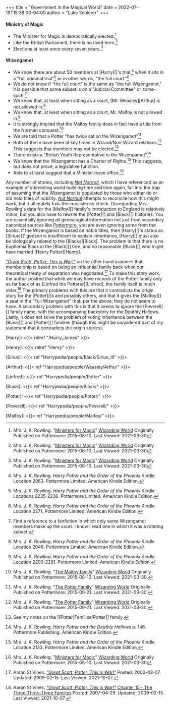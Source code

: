 +++
title = "Government in the Magical World"
date = 2022-07-19T15:38:00-04:00
author = "Luke Schierer"
+++

#### Ministry of Magic

* The Minister for Magic is democratically elected.[^210330-6]
* Like the British Parliament, there is no fixed term.[^210330-7]
* Elections at least once every seven years.[^210330-8]

[^210330-6]: Mrs. J. K. Rowling.
    "[Ministers for Magic](https://www.wizardingworld.com/writing-by-jk-rowling/ministers-for-magic)"
    [Wizarding World](https://www.wizardingworld.com/) Originally Published on
    Pottermore: 2015-08-10. Last Viewed: 2021-03-30

[^210330-7]: Mrs. J. K. Rowling.
    "[Ministers for Magic](https://www.wizardingworld.com/writing-by-jk-rowling/ministers-for-magic)"
    [Wizarding World](https://www.wizardingworld.com/) Originally Published on
    Pottermore: 2015-08-10. Last Viewed: 2021-03-30

[^210330-8]: Mrs. J. K. Rowling.
    "[Ministers for Magic](https://www.wizardingworld.com/writing-by-jk-rowling/ministers-for-magic)"
    [Wizarding World](https://www.wizardingworld.com/) Originally Published on
    Pottermore: 2015-08-10. Last Viewed: 2021-03-30

#### Wizengamot

* We know there are about 50 members at [Harry][]'s trial,[^210329-4] when it sits
  in a "full criminal trial"[^210329-6] or in other words, "the full
  court."[^210329-7]
* We do not know if "the full court" is the same as "the full Wizengamot," it is
  possible that some subset is on a "Judicial Committee" or
  some-such.[^210329-8]
* We know that, at least when sitting as a court, [Mr. Weasley][Arthur]
  is not allowed in.[^210329-9]
* We know that, at least when sitting as a court, Mr. Malfoy is not allowed
  in.[^210329-10]
* It is strongly implied that the Malfoy family does in fact have a title from
  the Norman conquest.[^210330-2]
* We are told that a Potter "has twice sat on the Wizengamot"[^210330-1]
* Both of these have been at key times in Wizard/Non-Wizard
  relations.[^210517-14] This suggests that members may not be
  elected.[^210517-15]
* There exists a "British Youth Representative to the Wizengamot"[^210329-11]
* We know that the Wizengamot has a Charter of Rights.[^210329-5] This
  suggests, but does not prove, a legislative function.
* Able to at least suggest that a Minister leave office.[^210330-9]

Any number of stories, including _[Not Normal][RNN1]_, which I have referenced
as an example of interesting world building time and time again, fall into the
trap of assuming that the Wizengamot is populated by those who either do or did
hold titles of nobility.  _[Not Normal][RNN2]_ attempts to reconcile how this
might work, but it ultimately fails the consistency check.  Disregarding Mrs.
Rowling's date for the [Malfoy][] family's introduction to England is
relatively minor, but you also have to rewrite the [Potter][] and [Black][]
histories.  You are essentially ignoring *all* genealogical information not
just from secondary canonical sources like [Pottermore][], you are even
ignoring some from the books.  If the Wizengamot is based on noble titles, then
[Harry][]'s status as [Sirius][]' godson is insufficient to explain
inheritance, [Harry][] must also be biologically related to the
[Blacks][Black].  The problem is that there is no Euphemia Black in the
[Black][] tree, and no reasonable [Black][] who might have married [Henry
Potter][Henry].

_["Great Scott, Potter, This is War!"][GSP1]_ on the other hand assumes that
membership is based on being an influential family back when our theoretical
treaty of separation was negotiated.[^211007-1]  To make this story work, the
author posited that while we may have *records* of the Potter family only as far
back of as [Linfred the Potterer][Linfred], the family itself is much
older.[^211007-2]  The primary problems with this are that it contradicts the
origin story for the [Potter][]s and possibly others, and that it gives the
[Malfoy][] a seat in the "Full Wizengamot" that, per the above, they do not
seem to have.  A secondary problem with this is that it seems to ignore the
[Peverell][] family name, with the accompanying backstory for the Deathly
Hallows.  Lastly, it does not solve the problem of voting inheritance between
the [Black][] and [Potter][] families (though this might be considered part of
my statement that it contradicts the origin stories).

[Harry]: <{{< relref "/Harry_James" >}}>

[Henry]: <{{< relref "Henry" >}}>

[Sirius]: <{{< ref "Harrypedia/people/Black/Sirius_III" >}}>

[Arthur]: <{{< ref "Harrypedia/people/Weasley/Arthur" >}}>

[Linfred]: <{{< ref "Harrypedia/people/Potter" >}}>

[Black]: <{{< ref "Harrypedia/people/Black/" >}}>

[Potter]: <{{< ref "Harrypedia/people/Potter/" >}}>

[Peverell]: <{{< ref "Harrypedia/people/Peverell/" >}}>

[Malfoy]: <{{< ref "Harrypedia/people/Malfoy/" >}}>

[GSP1]: https://aaran-st-vines.nsns.fanficauthors.net/Great_Scott_Potter_This_is_War

[GSP2]: https://aaran-st-vines.nsns.fanficauthors.net/Great_Scott_Potter_This_is_War

[Pottermore]: http://pottermore.com/

[RNN1]: https://www.fanfiction.net/s/7144149

[RNN2]: https://www.fanfiction.net/s/7144149

[^210517-15]: See my notes on the [[Potter|Families/Potter]] family.

[^211007-1]: Aaran St Vines.
    _["Great Scott, Potter, This is War!"][GSP2]_
    Posted: 2006-03-07. Updated: 2009-02-15. Last Viewed: 2021-10-07.

[^211007-2]: Aaran St Vines.
    _["Great Scott, Potter, This is War!"][GSP2]_
    [Chapter 15 - The Three-Thirty-Three Families](https://aaran-st-vines.nsns.fanficauthors.net/Great_Scott_Potter_This_is_War/Chapter_Fifteen__The_ThreeThirtyThree_Families/)
    Posted: 2007-04-29. Updated: 2009-02-15. Last Viewed: 2021-10-07.

[^210329-11]: Mrs. J. K. Rowling. _Harry Potter and the Deathly Hallows_
    p. 146. Pottermore Publishing. American Kindle Edition.

[^210329-4]: Mrs. J. K. Rowling. _Harry Potter and the Order of the Phoenix_
    Kindle Location 2063. Pottermore Limited. American Kindle Edition.

[^210329-5]: Mrs. J. K. Rowling. _Harry Potter and the Order of the Phoenix_
    Kindle Location 2133. Pottermore Limited. American Kindle Edition.

[^210329-6]: Mrs. J. K. Rowling. _Harry Potter and the Order of the Phoenix_
    Kindle Locations 2235-2236. Pottermore Limited. American Kindle Edition.
[^210329-7]: Mrs. J. K. Rowling. _Harry Potter and the Order of the Phoenix_
    Kindle Location 2271. Pottermore Limited. American Kindle Edition.

[^210329-8]: Find a reference to a fanfiction in which only some Wizengamot
    members make up the court.  I know I read one in which it was a rotating
    subset.

[^210329-9]: Mrs. J. K. Rowling. _Harry Potter and the Order of the Phoenix_
    Kindle Location 2049. Pottermore Limited. American Kindle Edition.

[^210329-10]: Mrs. J. K. Rowling. _Harry Potter and the Order of the Phoenix_
    Kindle Location 2290-2291. Pottermore Limited. American Kindle Edition.

[^210517-14]: Mrs. J. K. Rowling.
    "[The Potter Family](https://www.wizardingworld.com/writing-by-jk-rowling/the-potter-family)"
    [Wizarding World](https://www.wizardingworld.com/) Originally Published on
    Pottermore: 2015-09-21. Last Viewed: 2021-03-30.

[^210330-1]: Mrs. J. K. Rowling.
    "[The Potter Family](https://www.wizardingworld.com/writing-by-jk-rowling/the-potter-family)"
    [Wizarding World](https://www.wizardingworld.com/) Originally Published on
    Pottermore: 2015-09-21. Last Viewed: 2021-03-30.

[^210330-2]: Mrs. J. K. Rowling.
    "[The Malfoy family](https://www.wizardingworld.com/writing-by-jk-rowling/the-malfoy-family)"
    [Wizarding World](https://www.wizardingworld.com/) Originally Published on
    Pottermore: 2015-08-10. Last Viewed: 2021-03-30.

[^210330-9]: Mrs. J. K. Rowling.
    "[Ministers for Magic](https://www.wizardingworld.com/writing-by-jk-rowling/ministers-for-magic)"
    [Wizarding World](https://www.wizardingworld.com/) Originally Published on
    Pottermore: 2015-08-10. Last Viewed: 2021-03-30


